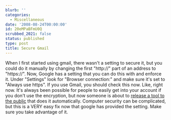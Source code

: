 ```yaml
---
blurb: ''
categories:
  - Miscellaneous
date: '2008-08-24T00:00:00'
id: 20eMPaBFmU0Q
scrubbed_2021: false
status: published
type: post
title: Secure Gmail
---
```


When I first started using gmail, there wasn't a setting to secure
it, but you could do it manually by changing the first "http://"
part of an address to "https://". Now, Google has a setting that
you can do this with and enforce it. Under "Settings" look for
"Browser connection:" and make sure it's set to "Always use https".
If you use Gmail, you should check this now. Like, right now. It's
always been possible for people to easily get into your account if
you don't use the encryption, but now someone is about to
[release a tool to the public](http://www.webmonkey.com/blog/Why_You_Should_Turn_Gmail_s_SSL_Feature_On_Now)
that does it automatically. Computer security can be complicated,
but this is a VERY easy fix now that google has provided the
setting. Make sure you take advantage of it.
